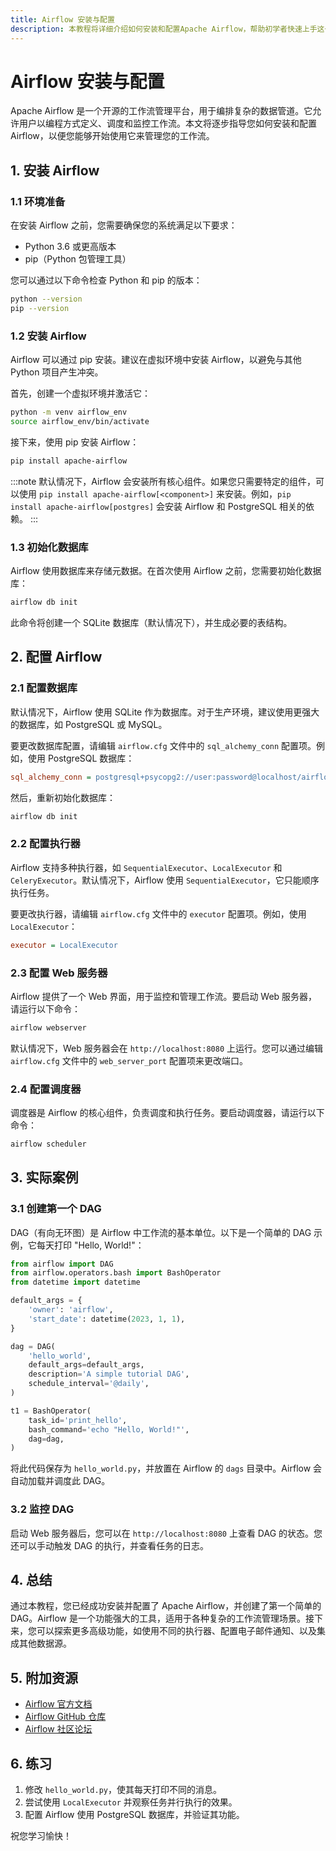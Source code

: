 ```yaml
---
title: Airflow 安装与配置
description: 本教程将详细介绍如何安装和配置Apache Airflow，帮助初学者快速上手这一强大的工作流管理工具。
---
```


# Airflow 安装与配置

Apache Airflow 是一个开源的工作流管理平台，用于编排复杂的数据管道。它允许用户以编程方式定义、调度和监控工作流。本文将逐步指导您如何安装和配置 Airflow，以便您能够开始使用它来管理您的工作流。

## 1. 安装 Airflow

### 1.1 环境准备

在安装 Airflow 之前，您需要确保您的系统满足以下要求：

- Python 3.6 或更高版本
- pip（Python 包管理工具）

您可以通过以下命令检查 Python 和 pip 的版本：

```bash
python --version
pip --version
```

### 1.2 安装 Airflow

Airflow 可以通过 pip 安装。建议在虚拟环境中安装 Airflow，以避免与其他 Python 项目产生冲突。

首先，创建一个虚拟环境并激活它：

```bash
python -m venv airflow_env
source airflow_env/bin/activate
```

接下来，使用 pip 安装 Airflow：

```bash
pip install apache-airflow
```

:::note
默认情况下，Airflow 会安装所有核心组件。如果您只需要特定的组件，可以使用 `pip install apache-airflow[<component>]` 来安装。例如，`pip install apache-airflow[postgres]` 会安装 Airflow 和 PostgreSQL 相关的依赖。
:::

### 1.3 初始化数据库

Airflow 使用数据库来存储元数据。在首次使用 Airflow 之前，您需要初始化数据库：

```bash
airflow db init
```

此命令将创建一个 SQLite 数据库（默认情况下），并生成必要的表结构。

## 2. 配置 Airflow

### 2.1 配置数据库

默认情况下，Airflow 使用 SQLite 作为数据库。对于生产环境，建议使用更强大的数据库，如 PostgreSQL 或 MySQL。

要更改数据库配置，请编辑 `airflow.cfg` 文件中的 `sql_alchemy_conn` 配置项。例如，使用 PostgreSQL 数据库：

```ini
sql_alchemy_conn = postgresql+psycopg2://user:password@localhost/airflow
```

然后，重新初始化数据库：

```bash
airflow db init
```

### 2.2 配置执行器

Airflow 支持多种执行器，如 `SequentialExecutor`、`LocalExecutor` 和 `CeleryExecutor`。默认情况下，Airflow 使用 `SequentialExecutor`，它只能顺序执行任务。

要更改执行器，请编辑 `airflow.cfg` 文件中的 `executor` 配置项。例如，使用 `LocalExecutor`：

```ini
executor = LocalExecutor
```

### 2.3 配置 Web 服务器

Airflow 提供了一个 Web 界面，用于监控和管理工作流。要启动 Web 服务器，请运行以下命令：

```bash
airflow webserver
```

默认情况下，Web 服务器会在 `http://localhost:8080` 上运行。您可以通过编辑 `airflow.cfg` 文件中的 `web_server_port` 配置项来更改端口。

### 2.4 配置调度器

调度器是 Airflow 的核心组件，负责调度和执行任务。要启动调度器，请运行以下命令：

```bash
airflow scheduler
```

## 3. 实际案例

### 3.1 创建第一个 DAG

DAG（有向无环图）是 Airflow 中工作流的基本单位。以下是一个简单的 DAG 示例，它每天打印 "Hello, World!"：

```python
from airflow import DAG
from airflow.operators.bash import BashOperator
from datetime import datetime

default_args = {
    'owner': 'airflow',
    'start_date': datetime(2023, 1, 1),
}

dag = DAG(
    'hello_world',
    default_args=default_args,
    description='A simple tutorial DAG',
    schedule_interval='@daily',
)

t1 = BashOperator(
    task_id='print_hello',
    bash_command='echo "Hello, World!"',
    dag=dag,
)
```

将此代码保存为 `hello_world.py`，并放置在 Airflow 的 `dags` 目录中。Airflow 会自动加载并调度此 DAG。

### 3.2 监控 DAG

启动 Web 服务器后，您可以在 `http://localhost:8080` 上查看 DAG 的状态。您还可以手动触发 DAG 的执行，并查看任务的日志。

## 4. 总结

通过本教程，您已经成功安装并配置了 Apache Airflow，并创建了第一个简单的 DAG。Airflow 是一个功能强大的工具，适用于各种复杂的工作流管理场景。接下来，您可以探索更多高级功能，如使用不同的执行器、配置电子邮件通知、以及集成其他数据源。

## 5. 附加资源

- [Airflow 官方文档](https://airflow.apache.org/docs/)
- [Airflow GitHub 仓库](https://github.com/apache/airflow)
- [Airflow 社区论坛](https://airflow.apache.org/community/)

## 6. 练习

1. 修改 `hello_world.py`，使其每天打印不同的消息。
2. 尝试使用 `LocalExecutor` 并观察任务并行执行的效果。
3. 配置 Airflow 使用 PostgreSQL 数据库，并验证其功能。

祝您学习愉快！